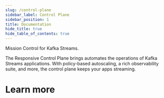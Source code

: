 ```yaml
---
slug: /control-plane
sidebar_label: Control Plane
sidebar_position: 1
title: Documentation
hide_title: true
hide_table_of_contents: true
---
```



<div className={'flex flex-col text-center items-center text-4xl font-heading'}>
    Mission Control for Kafka Streams<span className={'text-orange-500'}>.</span>
</div>

The Responsive Control Plane brings automates the operations of Kafka Streams applications. With policy-based autoscaling,
a rich observability suite, and more, the control plane keeps your apps streaming.

# Learn more

<DocCardList />